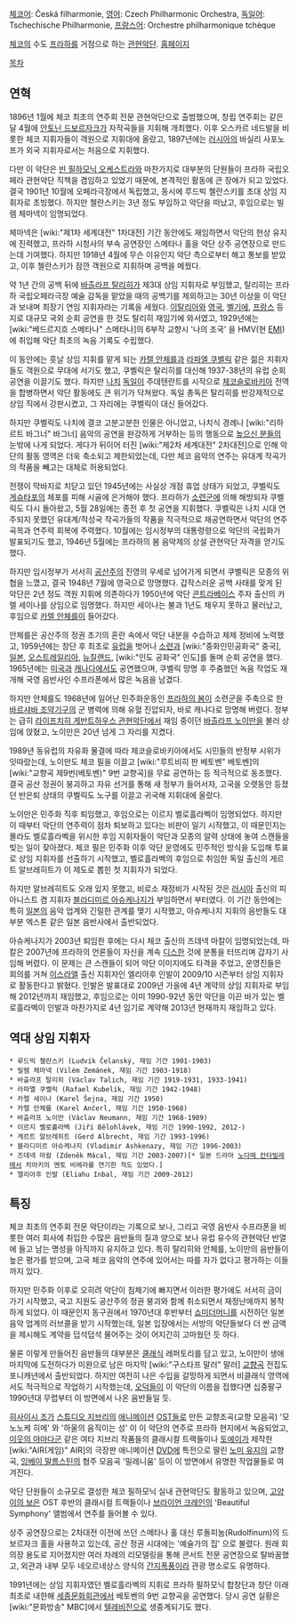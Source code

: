 [[체코어]]: Česká filharmonie, [[영어]]: Czech Philharmonic Orchestra, [[독일어]]: Tschechische Philharmonie, [[프랑스어]]: Orchestre philharmonique tchèque

[[체코]]의 수도 [[프라하]]를 거점으로 하는 [[관현악단]]. [http://www.ceskafilharmonie.cz/ 홈페이지]

[[목차]]

== 연혁 ==
1896년 1월에 체코 최초의 연주회 전문 관현악단으로 출범했으며, 창립 연주회는 같은 달 4월에 [[안토닌 드보르자크]]가 자작곡들을 지휘해 개최했다. 이후 오스카르 네드발을 비롯한 체코 지휘자들이 객원으로 지휘대에 올랐고, 1897년에는 [[러시아]]의 바실리 사포노프가 외국 지휘자로서는 처음으로 지휘했다.

다만 이 악단은 [[빈 필하모닉 오케스트라]]와 마찬가지로 대부분의 단원들이 프라하 국립오페라 관현악단 직책을 겸임하고 있었기 때문에, 본격적인 활동에 큰 장애가 되고 있었다. 결국 1901년 10월에 오페라극장에서 독립했고, 동시에 루드빅 첼란스키를 초대 상임 지휘자로 초빙했다. 하지만 첼란스키는 3년 정도 부임하고 악단을 떠났고, 후임으로는 빌렘 체마넥이 임명되었다.

체마넥은 [wiki:"제1차 세계대전" 1차대전] 기간 동안에도 재임하면서 악단의 현상 유지에 진력했고, 프라하 시청사의 부속 공연장인 스메타나 홀을 악단 상주 공연장으로 만드는데 기여했다. 하지만 1918년 4월에 무슨 이유인지 악단 측으로부터 해고 통보를 받았고, 이후 첼란스키가 잠깐 객원으로 지휘하며 공백을 메꿨다.

약 1년 간의 공백 뒤에 [[바츨라프 탈리히]]가 제3대 상임 지휘자로 부임했고, 탈리히는 프라하 국립오페라극장 예술 감독을 맡았을 때의 공백기를 제외하고는 30년 이상을 이 악단과 보내며 최장기 연임 지휘자라는 기록을 세웠다. [[이탈리아]]와 [[영국]], [[벨기에]], [[프랑스]] 등지로 대규모 국외 순회 공연을 한 것도 탈리히 재임기에 와서였고, 1929년에는 [wiki:"베드르지흐 스메타나" 스메타나]의 6부작 교향시 '나의 조국' 을 HMV(현 [[EMI]])에 취입해 악단 최초의 녹음 기록도 수립했다.

이 동안에는 훗날 상임 지휘를 맡게 되는 [[카렐 안체를]]과 [[라파엘 쿠벨릭]] 같은 젊은 지휘자들도 객원으로 무대에 서기도 했고, 쿠벨릭은 탈리히를 대신해 1937-38년의 유럽 순회 공연을 이끌기도 했다. 하지만 [[나치]] [[독일]]이 주데텐란트를 시작으로 [[체코슬로바키아]] 전역을 합병하면서 악단 활동에도 큰 위기가 닥쳐왔다. 독일 총독은 탈리히를 반강제적으로 상임 직에서 강판시켰고, 그 자리에는 쿠벨릭이 대신 들어갔다.

하지만 쿠벨릭도 나치에 결코 고분고분한 인물은 아니었고, 나치식 경례나 [wiki:"리하르트 바그너" 바그너] 음악의 공연을 완강하게 거부하는 등의 행동으로 [[높으신 분들]]의 눈밖에 나게 되었다. 게다가 뒤이어 터진 [wiki:"제2차 세계대전" 2차대전]으로 인해 악단의 활동 영역은 더욱 축소되고 제한되었는데, 다만 체코 음악의 연주는 유대계 작곡가의 작품을 빼고는 대체로 허용되었다.

전쟁이 막바지로 치닫고 있던 1945년에는 사실상 개점 휴업 상태가 되었고, 쿠벨릭도 [[게슈타포]]의 체포를 피해 시골에 은거해야 했다. 프라하가 [[소련군]]에 의해 해방되자 쿠벨릭도 다시 돌아왔고, 5월 28일에는 종전 후 첫 공연을 지휘했다. 쿠벨릭은 나치 시대 연주되지 못했던 유대계/적성국 작곡가들의 작품을 적극적으로 재공연하면서 악단의 연주 곡목과 연주력 회복에 주력했다. 10월에는 임시정부의 대통령령으로 악단의 국립화가 발표되기도 했고, 1946년 5월에는 프라하의 봄 음악제의 상설 관현악단 자격을 얻기도 했다.

하지만 임시정부가 서서히 [[공산주의]] 진영의 우세로 넘어가게 되면서 쿠벨릭은 모종의 위협을 느꼈고, 결국 1948년 7월에 영국으로 망명했다. 갑작스러운 공백 사태를 맞게 된 악단은 2년 정도 객원 지휘에 의존하다가 1950년에 악단 [[콘트라베이스]] 주자 출신의 카렐 세이나를 상임으로 임명했다. 하지만 세이나는 불과 1년도 채우지 못하고 물러났고, 후임으로 [[카렐 안체를]]이 들어갔다.

안체를은 공산주의 정권 초기의 혼란 속에서 악단 내분을 수습하고 체제 정비에 노력했고, 1959년에는 창단 후 최초로 [[유럽]]을 벗어나 [[소련]]과 [wiki:"중화인민공화국" 중국], [[일본]], [[오스트레일리아]], [[뉴질랜드]], [wiki:"인도 공화국" 인도]를 돌며 순회 공연을 했다. 1965년에는 [[미국]]과 [[캐나다]]에서도 공연했으며, 쿠벨릭 망명 후 주춤했던 녹음 작업도 재개해 국영 음반사인 수프라폰에서 많은 녹음을 남겼다.

하지만 안체를도 1968년에 일어난 민주화운동인 [[프라하의 봄]]이 소련군을 주축으로 한 [[바르샤바 조약기구]]의 군 병력에 의해 유혈 진압되자, 바로 캐나다로 망명해 버렸다. 정부는 급히 [[라이프치히 게반트하우스 관현악단]]에서 재임 중이던 [[바츨라프 노이만]]을 불러 상임에 앉혔고, 노이만은 20년 넘게 그 자리를 지켰다.

1989년 동유럽의 자유화 물결에 따라 체코슬로바키아에서도 시민들의 반정부 시위가 잇따랐는데, 노이만도 체코 필을 이끌고 [wiki:"루트비히 판 베토벤" 베토벤]의 [wiki:"교향곡 제9번(베토벤)" 9번 교향곡]을 무료 공연하는 등 적극적으로 동조했다. 결국 공산 정권이 붕괴하고 자유 선거를 통해 새 정부가 들어서자, 고국을 오랫동안 등졌던 반은퇴 상태의 쿠벨릭도 노구를 이끌고 귀국해 지휘대에 올랐다.

노이만은 민주화 직후 퇴임했고, 후임으로는 이르지 벨로흘라벡이 임명되었다. 하지만 이 때부터 악단의 연주력이 점차 퇴보하고 있다는 비판이 일기 시작했고, 이 때문인지는 몰라도 벨로흘라벡을 위시한 후임 지휘자들이 악단과 모종의 알력 상태에 놓여 스캔들을 빚는 일이 잦아졌다. 체코 필은 민주화 이후 악단 운영에도 민주적인 방식을 도입해 투표로 상임 지휘자를 선출하기 시작했고, 벨로흘라벡의 후임으로 취임한 독일 출신의 게르트 알브레히트가 이 제도로 뽑힌 첫 지휘자가 되었다.

하지만 알브레히트도 오래 있지 못했고, 비로소 재정비가 시작된 것은 [[러시아]] 출신의 피아니스트 겸 지휘자 [[블라디미르 아슈케나지]]가 부임하면서 부터였다. 이 기간 동안에는 특히 [[일본]]의 음악 업계와 긴밀한 관계를 맺기 시작했고, 아슈케나지 지휘의 음반들도 대부분 엑스톤 같은 일본 음반사에서 출반되었다.

아슈케나지가 2003년 퇴임한 후에는 다시 체코 출신의 즈데넥 마칼이 임명되었는데, 마칼은 2007년에 프라하의 언론들이 자신을 계속 [[디스]]한 것에 분통을 터뜨리며 갑자기 사임해 버렸다. 이 문제는 큰 스캔들이 되어 악단 이미지에도 타격을 주었고, 운영진들은 회의를 거쳐 [[이스라엘]] 출신 지휘자인 엘리아후 인발이 2009/10 시즌부터 상임 지휘자로 활동한다고 밝혔다. 인발은 발표대로 2009년 가을에 4년 계약의 상임 지휘자로 부임해 2012년까지 재임했고, 후임으로는 이미 1990-92년 동안 악단을 이끈 바가 있는 벨로흘라벡이 인발과 마찬가지로 4년 임기로 계약해 2013년 현재까지 재임하고 있다.

== 역대 상임 지휘자 ==
 * 루드빅 첼란스키 (Ludvík Čelanský, 재임 기간 1901-1903)
 * 빌렘 체마넥 (Vilém Zemánek, 재임 기간 1903-1918)
 * 바츨라프 탈리히 (Václav Talich, 재임 기간 1919-1931, 1933-1941)
 * 라파엘 쿠벨릭 (Rafael Kubelík, 재임 기간 1942-1948)
 * 카렐 세이나 (Karel Šejna, 재임 기간 1950)
 * 카렐 안체를 (Karel Ančerl, 재임 기간 1950-1968)
 * 바츨라프 노이만 (Václav Neumann, 재임 기간 1968-1989)
 * 이르지 벨로흘라벡 (Jiří Bělohlávek, 재임 기간 1990-1992, 2012-)
 * 게르트 알브레히트 (Gerd Albrecht, 재임 기간 1993-1996)
 * 블라디미르 아슈케나지 (Vladimir Ashkenazy, 재임 기간 1996-2003)
 * 즈데넥 마칼 (Zdeněk Mácal, 재임 기간 2003-2007)[* 일본 드라마 [[노다메 칸타빌레]]에서 치아키의 멘토 비에라를 연기한 적도 있었다.]
 * 엘리아후 인발 (Eliahu Inbal, 재임 기간 2009-2012)

== 특징 ==
체코 최초의 연주회 전문 악단이라는 기록으로 보나, 그리고 국영 음반사 수프라폰을 비롯한 여러 회사에 취입한 수많은 음반들의 질과 양으로 보나 유럽 유수의 관현악단 반열에 들고 남는 명성을 아직까지 유지하고 있다. 특히 탈리히와 안체를, 노이만의 음반들이 높은 평가를 받으며, 고국 체코 음악의 연주에 있어서는 따를 자가 없다고 평가하는 이들까지 있다.

하지만 민주화 이후로 오히려 악단이 침체기에 빠지면서 이러한 평가에도 서서히 금이 가기 시작했고, 국고 지원도 공산주의 정권 붕괴와 함께 취소되면서 재정난에까지 봉착하게 되었다. 이 때문인지 동구권에서 1970년대 후반부터 [[쇼미더머니]]를 시전하던 일본 음악 업계의 러브콜을 받기 시작했는데, 일본 입장에서는 서방의 악단들보다 더 싼 금액을 제시해도 계약을 덥석덥석 물어주는 것이 어지간히 고마웠던 듯 하다.

물론 이렇게 만들어진 음반들의 대부분은 [[클래식]] 레퍼토리를 담고 있고, 노이만이 생애 마지막에 도전하다가 미완으로 남은 마지막 [wiki:"구스타프 말러" 말러] [[교향곡]] 전집도 포니캐년에서 출반되었다. 하지만 여전히 나은 수입을 갈망하게 되면서 비클래식 영역에서도 적극적으로 작업하기 시작했는데, [[오덕]]들이 이 악단의 이름을 접했다면 십중팔구 1990년대 무렵부터 이 방면에서 나온 음반들일 듯.

[[히사이시 조]]가 [[스튜디오 지브리]]의 [[애니메이션]] [[OST]]들로 만든 교향조곡(교향 모음곡) '모노노케 히메' 와 '하울의 움직이는 성' 이 이 악단의 연주로 프라하 현지에서 녹음되었고, [[이웃의 야마다군]] 같은 여타 지브리 작품들의 클래시컬 트랙들이나 [[토에이]]가 제작한 [wiki:"AIR(게임)" AIR]의 극장판 애니메이션 [[DVD]]에 특전으로 딸린 [[노미 유지]]의 교향곡, [[잉베이 말름스틴]]의 협주 모음곡 '밀레니움' 등이 이 방면에서 유명한 작업물들로 여겨진다.

악단 단원들이 소규모로 결성한 체코 필하모닉 실내 관현악단도 활동하고 있으며, [[고양이의 보은]] OST 후반의 클래시컬 트랙들이나 [[브라이언 크레인]]의 'Beautiful Symphony' 앨범에서 연주를 들어볼 수 있다.

상주 공연장으로는 2차대전 이전에 쓰던 스메타나 홀 대신 루돌피눔(Rudolfinum)의 드보르자크 홀을 사용하고 있는데, 공산 정권 시대에는 '예술가의 집' 으로 불렸다. 원래 회의장 용도로 지어졌지만 여러 차례의 리모델링을 통해 콘서트 전문 공연장으로 탈바꿈했고, 외관과 내부 모두 네오르네상스 양식의 [[간지폭풍]]이라 관광 명소로도 유명하다.

1991년에는 상임 지휘자였던 벨로흘라벡의 지휘로 프라하 필하모닉 합창단과 창단 이래 최초로 내한해 [[세종문화회관]]에서 베토벤의 9번 교향곡을 공연했다. 당시 공연 실황은 [wiki:"문화방송" MBC]에서 [[텔레비전]]으로 생중계되기도 했다.
